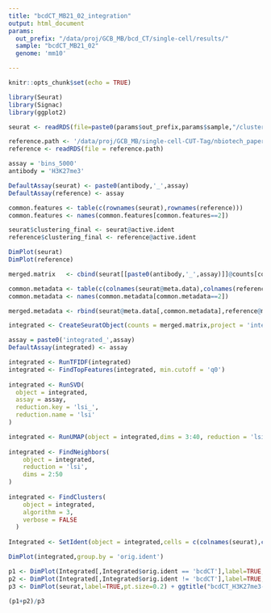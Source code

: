 ```yaml
---
title: "bcdCT_MB21_02_integration"
output: html_document
params:
  out_prefix: "/data/proj/GCB_MB/bcd_CT/single-cell/results/"
  sample: "bcdCT_MB21_02"
  genome: 'mm10'

---
```


```r
knitr::opts_chunk$set(echo = TRUE)
```

```r
library(Seurat)
library(Signac)
library(ggplot2)
```


```r
seurat <- readRDS(file=paste0(params$out_prefix,params$sample,"/clustering/seurat_object.Rds"))

reference.path <- '/data/proj/GCB_MB/single-cell-CUT-Tag/nbiotech_paper/analysis/results/H3K27me3/clustering/01.clustering.Rds'
reference <- readRDS(file = reference.path)
```


```r
assay = 'bins_5000'
antibody = 'H3K27me3'

DefaultAssay(seurat) <- paste0(antibody,'_',assay)
DefaultAssay(reference) <- assay

common.features <- table(c(rownames(seurat),rownames(reference)))
common.features <- names(common.features[common.features==2])

seurat$clustering_final <- seurat@active.ident
reference$clustering_final <- reference@active.ident

DimPlot(seurat)
DimPlot(reference)
```

```r
merged.matrix   <- cbind(seurat[[paste0(antibody,'_',assay)]]@counts[common.features,],reference[[assay]]@counts[common.features,])

common.metadata <- table(c(colnames(seurat@meta.data),colnames(reference@meta.data)))
common.metadata <- names(common.metadata[common.metadata==2])

merged.metadata <- rbind(seurat@meta.data[,common.metadata],reference@meta.data[,common.metadata])

integrated <- CreateSeuratObject(counts = merged.matrix,project = 'integration',assay = paste0('integrated_',assay),meta.data = merged.metadata)

assay = paste0('integrated_',assay)
DefaultAssay(integrated) <- assay

integrated <- RunTFIDF(integrated)
integrated <- FindTopFeatures(integrated, min.cutoff = 'q0')
  
integrated <- RunSVD(
  object = integrated,
  assay = assay,
  reduction.key = 'lsi_',
  reduction.name = 'lsi'
)

integrated <- RunUMAP(object = integrated,dims = 3:40, reduction = 'lsi')
  
integrated <- FindNeighbors(
    object = integrated,
    reduction = 'lsi',
    dims = 2:50
)
  
integrated <- FindClusters(
    object = integrated,
    algorithm = 3,
    verbose = FALSE
  )
    
Integrated <- SetIdent(object = integrated,cells = c(colnames(seurat),colnames(reference)), value = c(seurat@active.ident,reference@active.ident))

DimPlot(integrated,group.by = 'orig.ident')

p1 <- DimPlot(Integrated[,Integrated$orig.ident == 'bcdCT'],label=TRUE,pt.size = 0.2) + ggtitle("bcdCT_H3K27me3-integrated")
p2 <- DimPlot(Integrated[,Integrated$orig.ident != 'bcdCT'],label=TRUE,pt.size = 0.2) + ggtitle("nbiotech_H3K27me3-integrated")
p3 <- DimPlot(seurat,label=TRUE,pt.size=0.2) + ggtitle("bcdCT_H3K27me3-original")

(p1+p2)/p3

```

